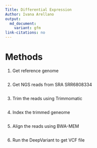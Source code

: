 ```yaml
---
Title: Differential Expression
Author: Ivana Arellano
output:
  md_document:
    variant: gfm
link-citations: no
---
```


# Methods

1. Get reference genome

```R
```

2. Get NGS reads from SRA SRR6808334

```R
```

3. Trim the reads using Trimmomatic 

```R
```

4. Index the trimmed geneome 

```R
```

5. Align the reads using BWA-MEM

```R
```

6. Run the DeepVariant to get VCF file 

```R
```


